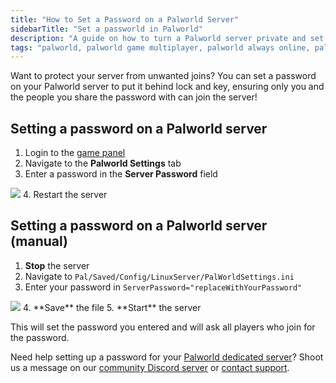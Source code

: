 ```yaml
---
title: "How to Set a Password on a Palworld Server"
sidebarTitle: "Set a passworld in Palworld"
description: "A guide on how to turn a Palworld server private and set a password."
tags: "palworld, palworld game multiplayer, palworld always online, palworld community server"
---
```


Want to protect your server from unwanted joins? You can set a password on your Palworld server to put it behind lock and key, ensuring only you and the people you share the password with can join the server!

## Setting a password on a Palworld server

1. Login to the [game panel](https://game.berrybyte.net)
2. Navigate to the **Palworld Settings** tab
3. Enter a password in the **Server Password** field
<Frame>
  <img src="/images/palworld-password.png" />
</Frame>
4. Restart the server

## Setting a password on a Palworld server (manual)

1. **Stop** the server
2. Navigate to `Pal/Saved/Config/LinuxServer/PalWorldSettings.ini`
3. Enter your password in `ServerPassword="replaceWithYourPassword"`
<Frame>
  <img src="/images/palworldsettings-ini-password.png" />
</Frame>
4. **Save** the file
5. **Start** the server

This will set the password you entered and will ask all players who join for the password.

Need help setting up a password for your [Palworld dedicated server](https://berrybyte.net/palworld-server-hosting)? Shoot us a message on our
[community Discord server](https://berrybyte.net/discord) or [contact support](https://berrybyte.net/support).